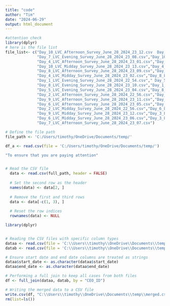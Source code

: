 ```yaml
---
title: "code"
author: "Tim"
date: "2024-06-29"
output: html_document
---
```


```r
#attention check
library(dplyr)
# here is the file list
file_list<- c("Day_10_LVC_Afternoon_Survey_June_28_2024_23_12.csv  Day_3_LVC_Midday_Survey_June_28_2024_22_58.csv",
              "Day_7_LVC_Evening_Survey_June_28_2024_23_08.csv","Day_10_LVC_Evening_Survey_June_28_2024_23_13.csv",
              "Day_4_LVC_Afternoon_Survey_June_28_2024_23_01.csv","Day_7_LVC_Midday_Survey_June_28_2024_23_08.csv",
              "Day_10_LVC_Midday_Survey_June_28_2024_23_13.csv","Day_4_LVC_Evening_Survey_June_28_2024_23_02.csv",
              "Day_8_LVC_Afternoon_Survey_June_28_2024_23_09.csv","Day_1_LVC_Afternoon_Survey_June_28_2024_22_53.csv",
              "Day_4_LVC_Midday_Survey_June_28_2024_23_02.csv","Day_8_LVC_Evening_Survey_June_28_2024_22_02.csv",
              "Day_1_LVC_Evening_Survey_June_28_2024_22_54.csv"," Day_5_LVC_Afternoon_Survey_June_28_2024_23_03.csv",
              "Day_8_LVC_Evening_Survey_June_28_2024_23_10.csv","Day_1_LVC_Midday_Survey_June_28_2024_21_59.csv",
              "Day_5_LVC_Evening_Survey_June_28_2024_23_04.csv","Day_8_LVC_Midday_Survey_June_28_2024_23_10.csv",
              "Day_2_LVC_Afternoon_Survey_June_28_2024_22_56.csv","Day_5_LVC_Midday_Survey_June_28_2024_23_04.csv",
              "Day_9_LVC_Afternoon_Survey_June_28_2024_23_11.csv","Day_2_LVC_Evening_Survey_June_28_2024_22_57.csv",
              "Day_6_LVC_Afternoon_Survey_June_28_2024_23_05.csv","Day_9_LVC_Evening_Survey_June_28_2024_23_11.csv",
              "Day_2_LVC_Midday_Survey_June_28_2024_22_56.csv","Day_6_LVC_Evening_Survey_June_28_2024_23_05.csv",
              "Day_9_LVC_Midday_Survey_June_28_2024_23_12.csv","Day_3_LVC_Afternoon_Survey_June_28_2024_22_59.csv",
              "Day_6_LVC_Midday_Survey_June_28_2024_23_06.csv","Day_3_LVC_Evening_Survey_June_28_2024_22_59.csv",
              "Day_7_LVC_Afternoon_Survey_June_28_2024_23_07.csv")

# Define the file path
file_path <- 'C:/Users/timothy/OneDrive/Documents/temp/'

df_a <- read.csv(file = 'C:/Users/timothy/OneDrive/Documents/temp/')

"To ensure that you are paying attention"


# Read the CSV file
  data <- read.csv(full_path, header = FALSE)
  
  # Set the second row as the header
  names(data) <- data[2, ]
  
  # Remove the first and third rows
  data <- data[-c(1, 3), ]
  
  # Reset the row indices
  rownames(data) <- NULL

```

```r
library(dplyr)


# Reading the CSV files with specific column types
dataa <- read.csv(file = 'C:\\Users\\timothy\\OneDrive\\Documents\\temp\\base.csv', stringsAsFactors = FALSE)
datab <- read.csv(file = 'C:\\Users\\timothy\\OneDrive\\Documents\\temp\\humi_narc_07052024.csv', stringsAsFactors = FALSE)

# Ensure start date and end date columns are treated as strings
dataa$start_date <- as.character(dataa$start_date)
dataa$end_date <- as.character(dataa$end_date)

# Performing a full join to keep all cases from both files
df <- full_join(dataa, datab, by = "CEO_ID")

# Writing the merged data to a CSV file
write.csv(df, "C:\\Users\\timothy\\OneDrive\\Documents\\temp\\merged.csv", na = '', row.names = FALSE)
rm(list=ls())
```


